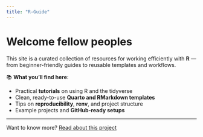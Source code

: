 ```yaml
---
title: "R-Guide"
---
```




# Welcome fellow peoples

This site is a curated collection of resources for working efficiently with **R** — from beginner-friendly guides to reusable templates and workflows.



📚 **What you’ll find here**:

  - Practical **tutorials** on using R and the tidyverse
  - Clean, ready-to-use **Quarto and RMarkdown templates**
  - Tips on **reproducibility**, **renv**, and project structure
  - Example projects and **GitHub-ready setups**

---

Want to know more? [Read about this project](about.qmd)
